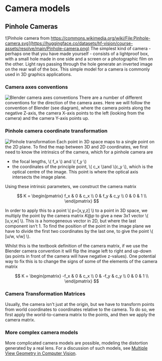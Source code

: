 # Camera models

## Pinhole Cameras

![Pinhole camera from https://commons.wikimedia.org/wiki/File:Pinhole-camera.svg](https://huggingface.co/datasets/hf-vision/course-assets/resolve/main/Pinhole-camera.png)
The simplest kind of camera - perhaps one that you have made yourself - consists of a lightproof box, with a small hole made in one side and a screen or a photographic film on the other. Light rays passing through the hole generate an inverted image on the rear wall of the box. This simple model for a camera is commonly used in 3D graphics applications.

### Camera axes conventions

![Blender camera axes conventions](https://huggingface.co/datasets/hf-vision/course-assets/resolve/main/axes_handedness.png)
There are a number of different conventions for the direction of the camera axes. Here we will follow the convention of Blender (see diagram), where the camera points along the negative Z-axis, the camera X-axis points to the left (looking from the camera) and the camera Y-axis points up.

### Pinhole camera coordinate transformation

![Pinhole transformation](https://huggingface.co/datasets/hf-vision/course-assets/resolve/main/Pinhole_transform.png)
Each point in 3D space maps to a single point on the 2D plane. To find the map between 3D and 2D coordinates, we first need to know the intrinsics of the camera, which for a pinhole camera are
 - the focal lengths, \\( f_x \\) and \\( f_y \\)
 - the coordinates of the principle point, \\( c_x \\)and \\(c_y \\), which is the optical centre of the image. This point is where the optical axis intersects the image plane.
 
Using these intrinsic parameters, we construct the camera matrix

$$
K = \begin{pmatrix}
f_x & 0 & c_x  \\
0 & f_y & c_y  \\
0 & 0 & 1  \\
\end{pmatrix}
$$
 
In order to apply this to a point \\( p=[x,y,z] \\) to a point in 3D space, we multiply the point by the camera matrix $K @ p$ to give a new 3x1 vector \\( [u,v,w] \\). This is a homogeneous vector in 2D, but where the last component isn't 1. To find the position of the point in the image plane we have to divide  the first two coordinates by the last one, to give the point \\( [u/w, v/w] \\).

Whilst this is the textbook definition of the camera matrix, if we use the Blender camera convention it will flip the image left to right and up-down (as points in front of the camera will have negative z-values). One potential way to fix this is to change the signs of some of the elements of the camera matrix

$$
K = \begin{pmatrix}
-f_x & 0 & c_x  \\
0 & -f_y & c_y  \\
0 & 0 & 1  \\
\end{pmatrix}
$$

### Camera Transformation Matrices

Usually, the camera isn't just at the origin, but we have to transform points from world coordinates to coordinates relative to the camera.  To do so, we first apply the world-to-camera matrix to the points, and then we apply the camera matrix.

### More complex camera models

More complicated camera models are possible, modeling the distortion generated by a real lens. For a discussion of such models, see [Multiple View Geometry in Computer Vision](https://www.robots.ox.ac.uk/~vgg/hzbook/).